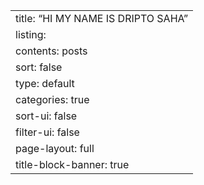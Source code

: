 ---
title: "HI MY NAME IS DRIPTO SAHA "
listing:
  contents: posts
  sort: false
  type: default
  categories: true
  sort-ui: false
  filter-ui: false
page-layout: full
title-block-banner: true
---